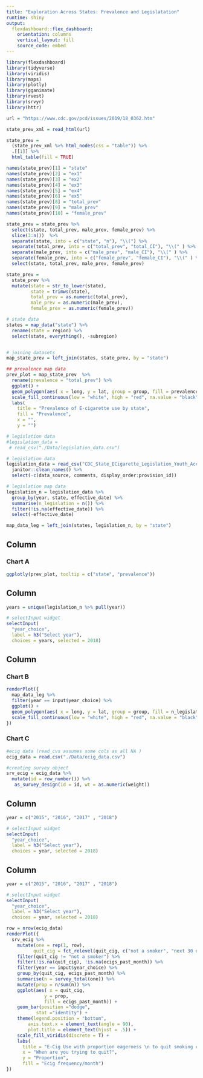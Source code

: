 ```yaml
---
title: "Exploration Across States: Prevalence and Legislatation"
runtime: shiny
output: 
  flexdashboard::flex_dashboard:
    orientation: columns
    vertical_layout: fill
    source_code: embed
---
```


```r
library(flexdashboard)
library(tidyverse)
library(viridis)
library(maps)
library(plotly)
library(gganimate)
library(rvest)
library(srvyr)
library(httr)
```


```r
url = "https://www.cdc.gov/pcd/issues/2019/18_0362.htm"

state_prev_xml = read_html(url)

state_prev = 
  (state_prev_xml %>% html_nodes(css = "table")) %>% 
  .[[1]] %>%
  html_table(fill = TRUE) 

names(state_prev)[1] = "state"
names(state_prev)[2] = "ex1"
names(state_prev)[3] = "ex2"
names(state_prev)[4] = "ex3"
names(state_prev)[5] = "ex4"
names(state_prev)[6] = "ex5"
names(state_prev)[8] = "total_prev"
names(state_prev)[9] = "male_prev"
names(state_prev)[10] = "female_prev"

state_prev = state_prev %>% 
  select(state, total_prev, male_prev, female_prev) %>% 
  slice(3:n())  %>% 
  separate(state, into = c("state", "n"), "\\(") %>% 
  separate(total_prev, into = c("total_prev", "total_CI"), "\\(" ) %>% 
  separate(male_prev, into = c("male_prev", "male_CI"), "\\(" ) %>% 
  separate(female_prev, into = c("female_prev", "female_CI"), "\\(" ) %>% 
  select(state, total_prev, male_prev, female_prev)

state_prev = 
  state_prev %>% 
  mutate(state = str_to_lower(state), 
         state = trimws(state), 
         total_prev = as.numeric(total_prev), 
         male_prev = as.numeric(male_prev), 
         female_prev = as.numeric(female_prev))

# state data
states = map_data("state") %>% 
  rename(state = region) %>% 
  select(state, everything(), -subregion)


# joining datasets 
map_state_prev = left_join(states, state_prev, by = "state")
```

```r
## prevalence map data
prev_plot = map_state_prev  %>% 
  rename(prevalence = "total_prev") %>% 
  ggplot() +
  geom_polygon(aes( x = long, y = lat, group = group, fill = prevalence, subgroup = state), color = "white") +
  scale_fill_continuous(low = "white", high = "red", na.value = "black") +
  labs(
    title = "Prevalence of E-cigarette use by state",
    fill = "Prevalence", 
    x = "", 
    y = "")
```


```r
# legislation data
#legislation_data = 
 # read_csv("./Data/legislation_data.csv")

# legislation data
legislation_data = read_csv("CDC_State_ECigarette_Legislation_Youth_Access.csv") %>%
  janitor::clean_names() %>% 
  select(-c(data_source, comments, display_order:provision_id))
```



```r
# legislation map data
legislation_n = legislation_data %>% 
  group_by(year, state, effective_date) %>% 
  summarise(n_legislation = n()) %>% 
  filter(!is.na(effective_date)) %>% 
  select(-effective_date)

map_data_leg = left_join(states, legislation_n, by = "state")
```


Column {data-width=650}
-----------------------------------------------------------------------

### Chart A

```r
ggplotly(prev_plot, tooltip = c("state", "prevalence")) 
```


Column {.sidebar}
-----------------------------------------------------------------------

```r
years = unique(legislation_n %>% pull(year))

# selectInput widget
selectInput(
  "year_choice", 
  label = h3("Select year"),
  choices = years, selected = 2018)

```

Column {data-width=350}
-----------------------------------------------------------------------

### Chart B

```r

renderPlot({ 
  map_data_leg %>% 
  filter(year == input$year_choice) %>% 
  ggplot() +
  geom_polygon(aes( x = long, y = lat, group = group, fill = n_legislation), color = "white") +
  scale_fill_continuous(low = "white", high = "red", na.value = "black")
})

```

### Chart C


```r
#ecig data (read_cvs assumes some cols as all NA )
ecig_data = read.csv("./Data/ecig_data.csv")

#creating survey object 
srv_ecig = ecig_data %>% 
  mutate(id = row_number()) %>% 
   as_survey_design(id = id, wt = as.numeric(weight))
```


Column {.sidebar}
-----------------------------------------------------------------------

```r
year = c("2015", "2016", "2017" , "2018")

# selectInput widget
selectInput(
  "year_choice", 
  label = h3("Select year"),
  choices = year, selected = 2018)

```




Column {.sidebar}
-----------------------------------------------------------------------

```r
year = c("2015", "2016", "2017" , "2018")

# selectInput widget
selectInput(
  "year_choice", 
  label = h3("Select year"),
  choices = year, selected = 2018)

```


```r
row = nrow(ecig_data)
renderPlot({
  srv_ecig %>% 
    mutate(one = rep(1, row),
          quit_cig = fct_relevel(quit_cig, c("not a smoker", "next 30 days", "next 6 months", "within 1 year", "over 1 year", "no"))) %>% 
    filter(quit_cig != "not a smoker") %>% 
    filter(!is.na(quit_cig), !is.na(ecigs_past_month)) %>% 
    filter(year == input$year_choice) %>% 
    group_by(quit_cig, ecigs_past_month) %>% 
    summarise(n = survey_total(one)) %>% 
    mutate(prop = n/sum(n)) %>% 
    ggplot(aes( x = quit_cig, 
              y = prop, 
              fill = ecigs_past_month)) + 
    geom_bar(position ="dodge", 
           stat ="identity") +
    theme(legend.position = "bottom", 
        axis.text.x = element_text(angle = 90), 
        plot.title = element_text(hjust = .5)) +
    scale_fill_viridis(discrete = T) +
    labs(
      title = "E-Cig Use with proportion eagerness \n to quit smoking cigarettes",
      x = "When are you trying to quit?",
      y = "Proportion", 
      fill = "Ecig frequency/month")
})
```

